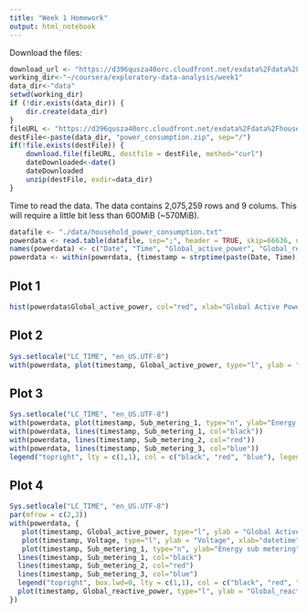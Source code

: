 ```yaml
---
title: "Week 1 Homework"
output: html_notebook
---
```




Download the files:

```r

download_url <- "https://d396qusza40orc.cloudfront.net/exdata%2Fdata%2Fhousehold_power_consumption.zip"
working_dir<-"~/coursera/exploratory-data-analysis/week1"
data_dir<-"data"
setwd(working_dir)
if (!dir.exists(data_dir)) {
    dir.create(data_dir)
}
fileURL <- "https://d396qusza40orc.cloudfront.net/exdata%2Fdata%2Fhousehold_power_consumption.zip"
destFile<-paste(data_dir, "power_consumption.zip", sep="/")
if(!file.exists(destFile)) {
    download.file(fileURL, destfile = destFile, method="curl")
    dateDownloaded<-date()
    dateDownloaded
    unzip(destFile, exdir=data_dir)
}

```


Time to read the data. The data contains 2,075,259 rows and 9 colums. This will require a little bit less than 600MiB (~570MiB).

```r
datafile <- "./data/household_power_consumption.txt"
powerdata <- read.table(datafile, sep=";", header = TRUE, skip=66636, nrows=2880, na.strings = "?")
names(powerdata) <- c("Date", "Time", "Global_active_power", "Global_reactive_power", "Voltage", "Global_intensity", "Sub_metering_1", "Sub_metering_2", "Sub_metering_3")
powerdata <- within(powerdata, {timestamp = strptime(paste(Date, Time), "%d/%m/%Y%H:%M:%S")})
```

## Plot 1

```r
hist(powerdata$Global_active_power, col="red", xlab="Global Active Power (kilowatts)", main="Global Active Power")
```

## Plot 2

```r
Sys.setlocale("LC_TIME", "en_US.UTF-8")
with(powerdata, plot(timestamp, Global_active_power, type="l", ylab = "Global Active Power (kilowatts)"))
```

## Plot 3

```r
Sys.setlocale("LC_TIME", "en_US.UTF-8")
with(powerdata, plot(timestamp, Sub_metering_1, type="n", ylab="Energy sub metering", xlab=""))
with(powerdata, lines(timestamp, Sub_metering_1, col="black"))
with(powerdata, lines(timestamp, Sub_metering_2, col="red"))
with(powerdata, lines(timestamp, Sub_metering_3, col="blue"))
legend("topright", lty = c(1,1), col = c("black", "red", "blue"), legend = c("Sub_metering_1", "Sub_metering_2", "Sub_metering_3"))
```


## Plot 4

```r
Sys.setlocale("LC_TIME", "en_US.UTF-8")
par(mfrow = c(2,2))
with(powerdata, {
   plot(timestamp, Global_active_power, type="l", ylab = "Global Active Power")
   plot(timestamp, Voltage, type="l", ylab = "Voltage", xlab="datetime")
   plot(timestamp, Sub_metering_1, type="n", ylab="Energy sub metering", xlab="")
  lines(timestamp, Sub_metering_1, col="black")
  lines(timestamp, Sub_metering_2, col="red")
  lines(timestamp, Sub_metering_3, col="blue")
  legend("topright", box.lwd=0, lty = c(1,1), col = c("black", "red", "blue"), legend = c("Sub_metering_1", "Sub_metering_2", "Sub_metering_3"))
  plot(timestamp, Global_reactive_power, type="l", ylab = "Global_reactive_power", xlab="datetime")
})
```



